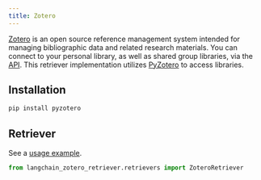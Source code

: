 ```yaml
---
title: Zotero
---
```


[Zotero](https://www.zotero.org/) is an open source reference management system intended for managing bibliographic data and related research materials. You can connect to your personal library, as well as shared group libraries, via the [API](https://www.zotero.org/support/dev/web_api/v3/start). This retriever implementation utilizes [PyZotero](https://github.com/urschrei/pyzotero) to access libraries. 


## Installation

```bash
pip install pyzotero
```

## Retriever

See a [usage example](/oss/python/integrations/retrievers/zotero).

```python
from langchain_zotero_retriever.retrievers import ZoteroRetriever
```
